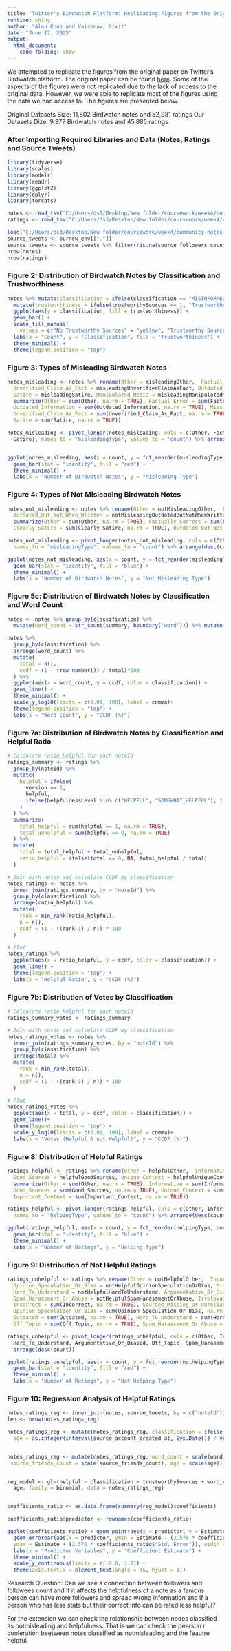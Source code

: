 ```yaml
---
title: "Twitter's Birdwatch Platform: Replicating Figures from the Original Paper"
runtime: shiny
author: "Alou Kone and Vaishnavi Dixit"
date: "June 17, 2025"
output:  
  html_document:
    code_folding: show
---
```

We attempted to replicate the figures from the original paper on Twitter's Birdwatch platform. The original paper can be found [here](https://arxiv.org/pdf/2104.07175).
Some of the aspects of the figures were not replicated due to the lack of access to the original data. However, we were able to replicate most of the figures using the data we had access to. The figures are presented below.

Original Datasets Size: 11,802 Birdwatch notes and 52,981 ratings
Our Datasets Dize: 9,377 Birdwatch notes and 45,885 ratings

### After Importing Required Libraries and Data (Notes, Ratings and Source Tweets)
```r

library(tidyverse)
library(scales)
library(modelr)
library(readr)
library(ggplot2)
library(dplyr)
library(forcats)

notes <- read_tsv("C:/Users/ds3/Desktop/New folder/coursework/week4/community-notes-2025-group-6/notes.tsv")
ratings <- read_tsv("C:/Users/ds3/Desktop/New folder/coursework/week4/community-notes-2025-group-6/complete_filtered_ratings.tsv")

load("C:/Users/ds3/Desktop/New folder/coursework/week4/community-notes-2025-group-6/source_tweets.Rdata", ournew_env <- new.env())
source_tweets <- ournew_env[["."]]
source_tweets <- source_tweets %>% filter(!is.na(source_followers_count))
nrow(notes)
nrow(ratings)
```

### Figure 2: Distribution of Birdwatch Notes by Classification and Trustworthiness
```r

notes %>% mutate(classification = ifelse(classification == "MISINFORMED_OR_POTENTIALLY_MISLEADING", "Misleading", "Not Misleading")) %>%
  mutate(trustworthiness = ifelse(trustworthySources == 1, "Trustworthy Sources", "No Trustworthy Sources")) %>%
  ggplot(aes(y = classification, fill = trustworthiness)) +
  geom_bar() +
  scale_fill_manual(
    values = c("No Trustworthy Sources" = "yellow", "Trustworthy Sources" = "#4141db")) +
  labs(x = "Count", y = "Classification", fill = "Trustworthiness") +
  theme_minimal() +
  theme(legend.position = "top") 
```

### Figure 3: Types of Misleading Birdwatch Notes
```r

notes_misleading <- notes %>% rename(Other = misleadingOther,  Factual_Error = misleadingFactualError, Missing_Important_Context = misleadingMissingImportantContext, 
  Unverified_Claim_As_Fact = misleadingUnverifiedClaimAsFact, Outdated_Information = misleadingOutdatedInformation, 
  Satire = misleadingSatire, Manipulated_Media = misleadingManipulatedMedia) %>% 
  summarize(Other = sum(Other, na.rm = TRUE), Factual_Error = sum(Factual_Error, na.rm = TRUE), Manipulated_Media = sum(Manipulated_Media, na.rm = TRUE), 
  Outdated_Information = sum(Outdated_Information, na.rm = TRUE), Missing_Important_Context = sum(Missing_Important_Context, na.rm = TRUE), 
  Unverified_Claim_As_Fact = sum(Unverified_Claim_As_Fact, na.rm = TRUE), 
  Satire = sum(Satire, na.rm = TRUE))

notes_misleading <- pivot_longer(notes_misleading, cols = c(Other, Factual_Error, Manipulated_Media, Outdated_Information, Missing_Important_Context, Unverified_Claim_As_Fact, 
  Satire), names_to = "misleadingType", values_to = "count") %>% arrange(desc(count))


ggplot(notes_misleading, aes(x = count, y = fct_reorder(misleadingType, count))) +
  geom_bar(stat = "identity", fill = "red") +
  theme_minimal() +
  labs(x = "Number of Birdwatch Notes", y = "Misleading Type")
```

### Figure 4: Types of Not Misleading Birdwatch Notes
```r

notes_not_misleading <- notes %>% rename(Other = notMisleadingOther,  Factually_Correct = notMisleadingFactuallyCorrect, Personal_Opinion = notMisleadingPersonalOpinion, 
  Outdated_But_Not_When_Written = notMisleadingOutdatedButNotWhenWritten, Clearly_Satire = notMisleadingClearlySatire) %>% 
  summarize(Other = sum(Other, na.rm = TRUE), Factually_Correct = sum(Factually_Correct, na.rm = TRUE), Personal_Opinion = sum(Personal_Opinion, na.rm = TRUE), 
  Clearly_Satire = sum(Clearly_Satire, na.rm = TRUE), Outdated_But_Not_When_Written = sum(Outdated_But_Not_When_Written, na.rm = TRUE))

notes_not_misleading <- pivot_longer(notes_not_misleading, cols = c(Other, Factually_Correct, Personal_Opinion, Clearly_Satire, Outdated_But_Not_When_Written), 
  names_to = "misleadingType", values_to = "count") %>% arrange(desc(count))

ggplot(notes_not_misleading, aes(x = count, y = fct_reorder(misleadingType, count))) +
  geom_bar(stat = "identity", fill = "blue") +
  theme_minimal() +
  labs(x = "Number of Birdwatch Notes", y = "Not Misleading Type")
```

### Figure 5c: Distribution of Birdwatch Notes by Classification and Word Count
```r
notes <- notes %>% group_by(classification) %>%
  mutate(word_count = str_count(summary, boundary("word"))) %>% mutate(total_words = sum(word_count, na.rm = TRUE))

notes %>%
  group_by(classification) %>%
  arrange(word_count) %>%
  mutate(
    total = n(),
    ccdf = (1 - (row_number()) / total)*100
  ) %>%
  ggplot(aes(x = word_count, y = ccdf, color = classification)) +
  geom_line() +
  theme_minimal() +
  scale_y_log10(limits = c(0.01, 100), label = comma)+
  theme(legend.position = "top") +
  labs(x = "Word Count", y = "CCDF (%)")
```

### Figure 7a: Distribution of Birdwatch Notes by Classification and Helpful Ratio
```r
# Calculate ratio_helpful for each noteId
ratings_summary <- ratings %>%
  group_by(noteId) %>% 
  mutate(
    helpful = ifelse(
      version == 1,
      helpful,
      ifelse(helpfulnessLevel %in% c("HELPFUL", "SOMEWHAT_HELPFUL"), 1, 0)
    )
  ) %>%
  summarize(
    total_helpful = sum(helpful == 1, na.rm = TRUE),
    total_unhelpful = sum(helpful == 0, na.rm = TRUE)
  ) %>%
  mutate(
    total = total_helpful + total_unhelpful,
    ratio_helpful = ifelse(total == 0, NA, total_helpful / total)
  )

# Join with notes and calculate CCDF by classification
notes_ratings <- notes %>%
  inner_join(ratings_summary, by = "noteId") %>%
  group_by(classification) %>%
  arrange(ratio_helpful) %>%
  mutate(
    rank = min_rank(ratio_helpful),
    n = n(),
    ccdf = (1 - ((rank-1) / n)) * 100
  )

# Plot
notes_ratings %>%
  ggplot(aes(x = ratio_helpful, y = ccdf, color = classification)) +
  geom_line() + 
  theme(legend.position = "top") +
  labs(x = "Helpful Ratio", y = "CCDF (%)")
```

### Figure 7b: Distribution of Votes by Classification
```r
# Calculate ratio_helpful for each noteId
ratings_summary_votes <- ratings_summary

# Join with notes and calculate CCDF by classification
notes_ratings_votes <- notes %>%
  inner_join(ratings_summary_votes, by = "noteId") %>%
  group_by(classification) %>%
  arrange(total) %>%
  mutate(
    rank = min_rank(total),
    n = n(),
    ccdf = (1 - ((rank-1) / n)) * 100
  )

# Plot
notes_ratings_votes %>%
  ggplot(aes(x = total, y = ccdf, color = classification)) +
  geom_line()+
  theme(legend.position = "top") +
  scale_y_log10(limits = c(0.01, 100), label = comma)+
  labs(x = "Votes (Helpful & not Helpful)", y = "CCDF (%)")
```

### Figure 8: Distribution of Helpful Ratings
```r

ratings_helpful <- ratings %>% rename(Other = helpfulOther,  Informative = helpfulInformative, Clear = helpfulClear, Empathetic = helpfulEmpathetic, 
  Good_Sources = helpfulGoodSources, Unique_Context = helpfulUniqueContext, Address_Claim = helpfulAddressesClaim, Important_Context = helpfulImportantContext) %>% 
  summarize(Other = sum(Other, na.rm = TRUE), Informative = sum(Informative, na.rm = TRUE), Clear = sum(Clear, na.rm = TRUE), Empathetic = sum(Empathetic, na.rm = TRUE), 
  Good_Sources = sum(Good_Sources, na.rm = TRUE), Unique_Context = sum(Unique_Context, na.rm = TRUE), Address_Claim = sum(Address_Claim, na.rm = TRUE), 
  Important_Context = sum(Important_Context, na.rm = TRUE))

ratings_helpful <- pivot_longer(ratings_helpful, cols = c(Other, Informative, Clear, Empathetic, Good_Sources, Unique_Context, Address_Claim, Important_Context), 
  names_to = "helpingType", values_to = "count") %>% arrange(desc(count))

ggplot(ratings_helpful, aes(x = count, y = fct_reorder(helpingType, count))) +
  geom_bar(stat = "identity", fill = "blue") +
  theme_minimal() +
  labs(x = "Number of Ratings", y = "Helping Type")
```

### Figure 9: Distribution of Not Helpful Ratings
```r
ratings_unhelpful <- ratings %>% rename(Other = notHelpfulOther,  Incorrect = notHelpfulIncorrect, Sources_Missing_Or_Unreliable = notHelpfulSourcesMissingOrUnreliable,  
  Opinion_Speculation_Or_Bias = notHelpfulOpinionSpeculationOrBias, Missing_Key_Points = notHelpfulMissingKeyPoints, Outdated = notHelpfulOutdated, 
  Hard_To_Understand = notHelpfulHardToUnderstand, Argumentative_Or_Biased = notHelpfulArgumentativeOrBiased, Off_Topic = notHelpfulOffTopic, 
  Spam_Harassment_Or_Abuse = notHelpfulSpamHarassmentOrAbuse, Irrelevant_Sources = notHelpfulIrrelevantSources) %>% summarize(Other = sum(Other, na.rm = TRUE), 
  Incorrect = sum(Incorrect, na.rm = TRUE), Sources_Missing_Or_Unreliable = sum(Sources_Missing_Or_Unreliable, na.rm = TRUE), 
  Opinion_Speculation_Or_Bias = sum(Opinion_Speculation_Or_Bias, na.rm = TRUE), Missing_Key_Points = sum(Missing_Key_Points, na.rm = TRUE), 
  Outdated = sum(Outdated, na.rm = TRUE), Hard_To_Understand = sum(Hard_To_Understand, na.rm = TRUE), Argumentative_Or_Biased = sum(Argumentative_Or_Biased, na.rm = TRUE), 
  Off_Topic = sum(Off_Topic, na.rm = TRUE), Spam_Harassment_Or_Abuse = sum(Spam_Harassment_Or_Abuse, na.rm = TRUE), Irrelevant_Sources = sum(Irrelevant_Sources, na.rm = TRUE))

ratings_unhelpful <- pivot_longer(ratings_unhelpful, cols = c(Other, Incorrect, Sources_Missing_Or_Unreliable,  Opinion_Speculation_Or_Bias, Missing_Key_Points, Outdated, 
  Hard_To_Understand, Argumentative_Or_Biased, Off_Topic, Spam_Harassment_Or_Abuse, Irrelevant_Sources), names_to = "nothelpingType", values_to = "count") %>% 
  arrange(desc(count))

ggplot(ratings_unhelpful, aes(x = count, y = fct_reorder(nothelpingType, count))) +
  geom_bar(stat = "identity", fill = "red") +
  theme_minimal() +
  labs(x = "Number of Ratings", y = "Not Helping Type")
```

### Figure 10: Regression Analysis of Helpful Ratings
```r
notes_ratings_reg <- inner_join(notes, source_tweets, by = c("noteId")) %>% inner_join(ratings, by = "noteId") 
len <- nrow(notes_ratings_reg)

notes_ratings_reg <- mutate(notes_ratings_reg, classification = ifelse(classification == "MISINFORMED_OR_POTENTIALLY_MISLEADING", 1, 0), 
  age = as.integer(interval(source_account_created_at, Sys.Date()) / years(1)), word_count = str_count(summary, boundary("word")))


notes_ratings_reg <- mutate(notes_ratings_reg, word_count = scale(word_count), source_followers_count = scale(source_followers_count), 
 source_friends_count = scale(source_friends_count), age = scale(age))


reg_model <- glm(helpful ~ classification + trustworthySources + word_count + source_followers_count + source_verified + source_friends_count + 
  age, family = binomial, data = notes_ratings_reg)


coefficients_ratio <- as.data.frame(summary(reg_model)$coefficients)

coefficients_ratio$predictor <- rownames(coefficients_ratio)

ggplot(coefficients_ratio) + geom_point(aes(x = predictor, y = Estimate), color = "blue", size = 3) + 
  geom_errorbar(aes(x = predictor, ymin = Estimate - (2.576 * coefficients_ratio$"Std. Error"), 
  ymax = Estimate + (2.576 * coefficients_ratio$"Std. Error")), width = 0, color = "orange") +
  labs(x = "Predictor Variables", y = "Coefficient Estimate") +
  theme_minimal() + 
  scale_y_continuous(limits = c(-0.8, 1.0)) + 
  theme(axis.text.x = element_text(angle = 45, hjust = 1))

```

Research Question:
Can we see a connection between followers and followees count and if it affects the helpfulness 
of a note as a famous person can have more followers and spread wrong information and if a person 
who has less stats but their correct info can be rated less helpful?

For the extension we can check the relationship between nodes classified as notmisleading and helpfulness.
That is we can check the pearson r cooleration beetween notes classified as notmisleading and the feautre helpful.